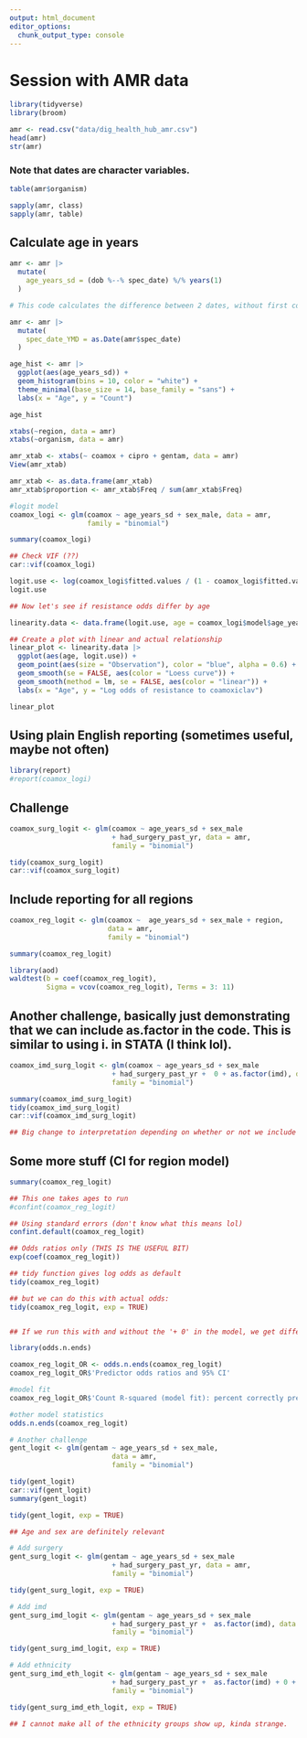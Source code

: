 ```yaml
---
output: html_document
editor_options: 
  chunk_output_type: console
---
```

# Session with AMR data

```r
library(tidyverse)
library(broom)
```


```r
amr <- read.csv("data/dig_health_hub_amr.csv")
head(amr)
str(amr)
```

### Note that dates are character variables.

```r
table(amr$organism)
```

```r
sapply(amr, class)
sapply(amr, table)
```


## Calculate age in years

```r
amr <- amr |> 
  mutate(
    age_years_sd = (dob %--% spec_date) %/% years(1)
  )

# This code calculates the difference between 2 dates, without first converting the variables to numeric. They are characters but we are still doing this. 
```


```r
amr <- amr |> 
  mutate(
    spec_date_YMD = as.Date(amr$spec_date)
  )


```


```r
age_hist <- amr |> 
  ggplot(aes(age_years_sd)) +
  geom_histogram(bins = 10, color = "white") +
  theme_minimal(base_size = 14, base_family = "sans") +
  labs(x = "Age", y = "Count")

age_hist
```


```r
xtabs(~region, data = amr)
xtabs(~organism, data = amr)
```


```r
amr_xtab <- xtabs(~ coamox + cipro + gentam, data = amr)
View(amr_xtab)

amr_xtab <- as.data.frame(amr_xtab)
amr_xtab$proportion <- amr_xtab$Freq / sum(amr_xtab$Freq)
```


```r
#logit model
coamox_logi <- glm(coamox ~ age_years_sd + sex_male, data = amr,
                   family = "binomial")

summary(coamox_logi)

## Check VIF (??)
car::vif(coamox_logi)

logit.use <- log(coamox_logi$fitted.values / (1 - coamox_logi$fitted.values))
logit.use

## Now let's see if resistance odds differ by age

linearity.data <- data.frame(logit.use, age = coamox_logi$model$age_years_sd)

## Create a plot with linear and actual relationship
linear_plot <- linearity.data |> 
  ggplot(aes(age, logit.use)) +
  geom_point(aes(size = "Observation"), color = "blue", alpha = 0.6) +
  geom_smooth(se = FALSE, aes(color = "Loess curve")) +
  geom_smooth(method = lm, se = FALSE, aes(color = "linear")) +
  labs(x = "Age", y = "Log odds of resistance to coamoxiclav")

linear_plot
```


## Using plain English reporting (sometimes useful, maybe not often)

```r
library(report)
#report(coamox_logi)
```


## Challenge

```r
coamox_surg_logit <- glm(coamox ~ age_years_sd + sex_male
                         + had_surgery_past_yr, data = amr,
                         family = "binomial")

tidy(coamox_surg_logit)
car::vif(coamox_surg_logit)

```



## Include reporting for all regions

```r
coamox_reg_logit <- glm(coamox ~  age_years_sd + sex_male + region,
                        data = amr,
                        family = "binomial")

summary(coamox_reg_logit)

```


```r
library(aod)
waldtest(b = coef(coamox_reg_logit),
         Sigma = vcov(coamox_reg_logit), Terms = 3: 11)

```


## Another challenge, basically just demonstrating that we can include as.factor in the code. This is similar to using i. in STATA (I think lol). 

```r
coamox_imd_surg_logit <- glm(coamox ~ age_years_sd + sex_male
                         + had_surgery_past_yr +  0 + as.factor(imd), data = amr,
                         family = "binomial")

summary(coamox_imd_surg_logit)
tidy(coamox_imd_surg_logit)
car::vif(coamox_imd_surg_logit)

## Big change to interpretation depending on whether or not we include the intercept.
```


## Some more stuff (CI for region model)

```r
summary(coamox_reg_logit)

## This one takes ages to run
#confint(coamox_reg_logit)

## Using standard errors (don't know what this means lol)
confint.default(coamox_reg_logit)

## Odds ratios only (THIS IS THE USEFUL BIT)
exp(coef(coamox_reg_logit))

## tidy function gives log odds as default
tidy(coamox_reg_logit)

## but we can do this with actual odds:
tidy(coamox_reg_logit, exp = TRUE)


## If we run this with and without the '+ 0' in the model, we get different estimates, but we also change whether the estimates are sensible. Including the 0 means that OR estimates are meaningless for that variable (I think lol). 
```


```r
library(odds.n.ends)
```


```r
coamox_reg_logit_OR <- odds.n.ends(coamox_reg_logit)
coamox_reg_logit_OR$'Predictor odds ratios and 95% CI'

#model fit
coamox_reg_logit_OR$'Count R-squared (model fit): percent correctly predicted'

#other model statistics
odds.n.ends(coamox_reg_logit)


```



```r
# Another challenge
gent_logit <- glm(gentam ~ age_years_sd + sex_male,
                         data = amr,
                         family = "binomial")

tidy(gent_logit)
car::vif(gent_logit)
summary(gent_logit)

tidy(gent_logit, exp = TRUE)

## Age and sex are definitely relevant

```


```r
# Add surgery
gent_surg_logit <- glm(gentam ~ age_years_sd + sex_male
                         + had_surgery_past_yr, data = amr,
                         family = "binomial")

tidy(gent_surg_logit, exp = TRUE)
```


```r
# Add imd
gent_surg_imd_logit <- glm(gentam ~ age_years_sd + sex_male
                         + had_surgery_past_yr +  as.factor(imd), data = amr,
                         family = "binomial")

tidy(gent_surg_imd_logit, exp = TRUE)

```


```r
# Add ethnicity
gent_surg_imd_eth_logit <- glm(gentam ~ age_years_sd + sex_male
                         + had_surgery_past_yr +  as.factor(imd) + 0 + ethnicity, data = amr,
                         family = "binomial")

tidy(gent_surg_imd_eth_logit, exp = TRUE)

## I cannot make all of the ethnicity groups show up, kinda strange.
```







